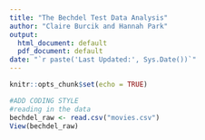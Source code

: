 ---
title: "The Bechdel Test Data Analysis"
author: "Claire Burcik and Hannah Park"
output: 
  html_document: default
  pdf_document: default
date: "`r paste('Last Updated:', Sys.Date())`"
---

```{r setup, include=FALSE}
knitr::opts_chunk$set(echo = TRUE)
```

```{r}
#ADD CODING STYLE
#reading in the data
bechdel_raw <- read.csv("movies.csv")
View(bechdel_raw)
```
